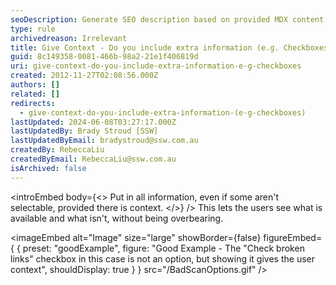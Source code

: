 ```yaml
---
seoDescription: Generate SEO description based on provided MDX content.
type: rule
archivedreason: Irrelevant
title: Give Context - Do you include extra information (e.g. Checkboxes)?
guid: 8c149358-0081-466b-98a2-21e1f406819d
uri: give-context-do-you-include-extra-information-e-g-checkboxes
created: 2012-11-27T02:08:56.000Z
authors: []
related: []
redirects:
  - give-context-do-you-include-extra-information-(e-g-checkboxes)
lastUpdated: 2024-06-08T03:27:17.000Z
lastUpdatedBy: Brady Stroud [SSW]
lastUpdatedByEmail: bradystroud@ssw.com.au
createdBy: RebeccaLiu
createdByEmail: RebeccaLiu@ssw.com.au
isArchived: false
---
```


<introEmbed
  body={<>
Put in all information, even if some aren't selectable, provided there is context.
  </>}
/>
This lets the users see what is available and what isn't, without being overbearing.

<imageEmbed
  alt="Image"
  size="large"
  showBorder={false}
  figureEmbed={ {
    preset: "goodExample",
    figure: "Good Example - The \"Check broken links\" checkbox in this case is not an option, but showing it gives the user context",
    shouldDisplay: true
  } }
  src="/BadScanOptions.gif"
/>
